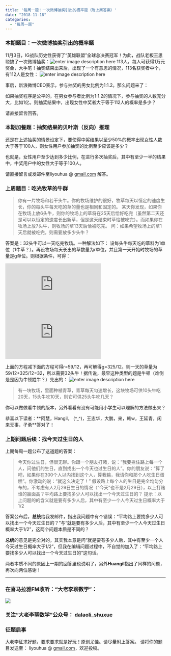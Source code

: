 ```yaml
---
title: '每周一题：一次微博抽奖引出的概率题（附上周答案）'
date: "2018-11-18"
categories:
  - "每周一题"
---
```


<h3 id="本期题目：一次微博抽奖引出的概率题">本期题目：一次微博抽奖引出的概率题</h3>
11月3日，IG战队历史性获得了“英雄联盟”全球总决赛冠军！为此，战队老板王思聪搞了一次微博抽奖：![enter image description here](http://5b0988e595225.cdn.sohucs.com/images/20181106/ea97e1d8b6bf46be9b58e1d4ba8b7379.jpeg)
113人，每人可获得1万元奖金，大手笔！抽奖结果出来后，出现了一个有意思的情况，113名获奖者中个，有112人是女性：
![enter image description here](https://pic4.zhimg.com/v2-691da0326fee48f2b3eb513eb76a61a3_b.jpg)

事后，新浪微博CEO表示，参与抽奖的男女比例为1:1.2。那么问题来了：

如果抽奖程序是公平的，在男女参与者比例为1:1.2的情况下，参与抽奖的人数充分大，比如1亿。则抽奖结果中，出现女性中奖者大于等于112人的概率是多少？

请直接留言回答。
<h3 id="本期加餐题：抽奖结果的贝叶斯（反向）推理">本期加餐题：抽奖结果的贝叶斯（反向）推理</h3>
还是在上述抽奖的情景设定下，要使得中奖结果以至少50%的概率出现女性人数大于等于100人，则女性用户参加抽奖的比例至少应该是多少？

也就是，女性用户至少达到多少比例，在进行多次抽奖后，其中有至少一半的结果中，中奖用户中的女性大于等于100人。

请直接留言或发邮件至liyouhua @ <a href="http://gmail.com">gmail.com</a> 解答。
<h3 id="上周题目：吃光牧草的牛群">上周题目：吃光牧草的牛群</h3>
<blockquote>你有一片牧场和若干头牛。你的牧场维护的很好，牧草每天以恒定的速度生长，你的每头牛每天吃的草的量也是相同和固定的。
某天你发现，如果你在牧场上放6头牛，则你的牧场上的草将在25天后恰好吃完（虽然第二天还是可以以恒定的速度长出新草，但是这天结束时草恰被吃完）。而如果你在牧场上放7头牛，则牧场的草13天后恰被吃完。
问：如果希望牧场上的草1天后就被吃完，则需要放多少头牛？</blockquote>
答案是：32头牛可以一天吃完牧场。一种解法如下：
设每头牛每天吃的草料为1单位（1牛草？）。再设牧场每天长出的草数量为r单位，并且第一天开始时牧场的草量是g单位。则根据条件，可得：

![](https://latex.codecogs.com/png.latex?6%5Ctimes%2025%3Dg+25r)
![http://latex.codecogs.com/png.latex?7\times 13=g+13r](https://latex.codecogs.com/png.latex?7%5Ctimes%2013=g+13r)

上面的方程减下面的方程可得r=59/12，再可解得g=325/12。则一天的草量为59/12+325/12=32，所以需要32头牛！据传说，最早这种类型的题是牛顿（难倒是是因为牛顿姓牛？）先出的：
![enter image description here](https://gss0.bdstatic.com/94o3dSag_xI4khGkpoWK1HF6hhy/baike/s%3D220/sign=d66e17873a87e9504617f46e2039531b/91ef76c6a7efce1bfd78d08eaf51f3deb48f6526.jpg)
<blockquote>有一块牧场，里面种植青草，青草每天匀速增长，这块牧场可供10头牛吃20天，15头牛吃10天，则它可供25头牛吃几天？</blockquote>
你可以做做看牛顿的版本，另外看看有没有可能用小学生可以理解的方法做出来？

恭喜以下读者：**阿慧，Hangil， (^_^)，王志华，大鹏，来，韩w，王延青，闲来无事，孑勇**答对了！
<h3 id="上期问题后续：找今天过生日的人">上期问题后续：找今天过生日的人</h3>
上期每周一题公布了这道题的答案：
<blockquote>今天你过生日，但很无聊。你跟一个朋友打赌，说：“我要拦住路上每一个人，问他们的生日，直到找出一个今天也过生日的人”。你的朋友说：“算了吧，如果你在300个人以内找到这个人，算我输，我请你和那个人吃生日蛋糕”。你激动的说：“就这么决定了！”
假设路上每个人的生日是完全均匀分布的，不考虑有人2月29日生日的情况（“今天”也不是2月29日），以上打赌谁的赢面高？平均路上要找多少人可以找出一个今天过生日的？
提示：以上问题的的含义就是要有多少人后，其中有至少一个人今天过生日概率大于1/2</blockquote>
答案公布后，**总统**给我发邮件，指出我问题中有个错误：“平均路上要找多少人可以找出一个今天过生日的？”与“就是要有多少人后，其中有至少一个人今天过生日概率大于1/2”，这两个问题本质是不同的？

**总统**的意见是完全对的，其实我本意是问“就是要有多少人后，其中有至少一个人今天过生日概率大于1/2”，但我在编辑问题过程中，不自觉的加入了：“平均路上要找多少人可以找出一个今天过生日的”这句话。

两者本质不同的原因上一期的回答里也说明了，另外**Huangil**指出了同样的问题，再次向两位感谢！

<hr />

<h3 id="在喜马拉雅fm收听：大老李聊数学”：">在喜马拉雅FM收听："大老李聊数学”：</h3>
![](https://upload-images.jianshu.io/upload_images/348687-157cd7585d8e4ebc?imageMogr2/auto-orient/strip%7CimageView2/2/w/432)
<h3 id="关注“大老李聊数学”公众号：-dalaoli_shuxue">关注“大老李聊数学”公众号： dalaoli_shuxue</h3>
<h3 id="征题启事">征题启事</h3>
大老李征求好题，要求要求就是好玩！原创尤佳。请尽量附上答案。
请将你的题目发送至： liyouhua @ <a href="http://gmail.com">gmail.com</a>，欢迎投稿。
